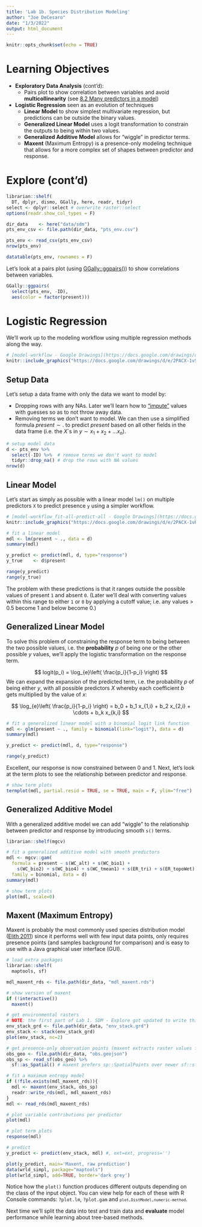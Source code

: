 ```yaml
---
title: 'Lab 1b. Species Distribution Modeling'
author: "Joe DeCesaro"
date: "1/3/2022"
output: html_document
---
```


```r
knitr::opts_chunk$set(echo = TRUE)
```

# Learning Objectives {-}

- **Exploratory Data Analysis** (cont'd): 
  - Pairs plot to show correlation between variables and avoid **multicollinearity** (see [8.2 Many predictors in a model](https://openintro-ims.netlify.app/model-mlr.html#many-predictors-in-a-model))
- **Logistic Regression** seen as an evolution of techniques
  - **Linear Model** to show simplest multivariate regression, but predictions can be outside the binary values.
  - **Generalized Linear Model** uses a logit transformation to constrain the outputs to being within two values.
  - **Generalized Additive Model** allows for "wiggle" in predictor terms.
  - **Maxent** (Maximum Entropy) is a presence-only modeling technique that allows for a more complex set of shapes between predictor and response.

# Explore (cont'd)

```r
librarian::shelf(
  DT, dplyr, dismo, GGally, here, readr, tidyr)
select <- dplyr::select # overwrite raster::select
options(readr.show_col_types = F)

dir_data    <- here("data/sdm")
pts_env_csv <- file.path(dir_data, "pts_env.csv")

pts_env <- read_csv(pts_env_csv)
nrow(pts_env)

datatable(pts_env, rownames = F)
```

Let's look at a pairs plot (using [GGally::ggpairs()](http://ggobi.github.io/ggally/articles/ggpairs.html)) to show correlations between variables. 

```r
GGally::ggpairs(
  select(pts_env, -ID),
  aes(color = factor(present)))
```

# Logistic Regression
We'll work up to the modeling workflow using multiple regression methods along the way.

```r
# [model-workflow - Google Drawings](https://docs.google.com/drawings/d/1bnevzcNpkRtopo3jagpwBy0IyNN-uh_mVJXvQg4WRtU/edit)
knitr::include_graphics("https://docs.google.com/drawings/d/e/2PACX-1vSab7DR3sDS1aoRWNDCfb8NUDE5a1P701NIZrb5zb5ss3RAhvfLJxuRLhHpJpKAW8krtGRkwm-jKa1Y/pub?w=932&h=344")
```

## Setup Data
Let's setup a data frame with only the data we want to model by:

- Dropping rows with any NAs. Later we'll learn how to ["impute"](https://bbest.github.io/eds232-ml/glossary.html#imputation) values with guesses so as to not throw away data.
- Removing terms we don't want to model. We can then use a simplified formula $present \sim .$ to predict $present$ based on all other fields in the data frame (i.e. the $X$`s in $y \sim x_1 + x_2 + ... x_n$).

```r
# setup model data
d <- pts_env %>% 
  select(-ID) %>%  # remove terms we don't want to model
  tidyr::drop_na() # drop the rows with NA values
nrow(d)
```

## Linear Model
Let's start as simply as possible with a linear model `lm()` on multiple predictors `X` to predict presence `y` using a simpler workflow.

```r
# [model-workflow_fit-all-predict-all - Google Drawings](https://docs.google.com/drawings/d/1JtWF-4dltWR0hSAZBGaqQdLShReLVjLhKZG8iRpVY2A/edit)
knitr::include_graphics("https://docs.google.com/drawings/d/e/2PACX-1vRRvQdrDELT9QRPJxj8ooPvABgjQ-qqjzC0Ri9Hhv6n1O7N31eb4o6c7ZhZd6QtQ7XgZybNhUBESK9L/pub?w=572&h=170")
```

```r
# fit a linear model
mdl <- lm(present ~ ., data = d)
summary(mdl)

y_predict <- predict(mdl, d, type="response")
y_true    <- d$present

range(y_predict)
range(y_true)
```

The problem with these predictions is that it ranges outside the possible values of present `1` and absent `0`. (Later we'll deal with converting values within this range to either `1` or `0` by applying a cutoff value; i.e. any values > 0.5 become 1 and below become 0.)

## Generalized Linear Model

To solve this problem of constraining the response term to being between the two possible values, i.e. the **probability** $p$ of being one or the other possible $y$ values, we'll apply the logistic transformation on the response term.

$$
logit(p_i) = \log_{e}\left( \frac{p_i}{1-p_i} \right)
$$
We can expand the expansion of the predicted term, i.e. the probability $p$ of being either $y$, with all possible predictors $X$ whereby each coefficient $b$ gets multiplied by the value of $x$:

$$
\log_{e}\left( \frac{p_i}{1-p_i} \right) = b_0 + b_1 x_{1,i} + b_2 x_{2,i} + \cdots + b_k x_{k,i}
$$

```r
# fit a generalized linear model with a binomial logit link function
mdl <- glm(present ~ ., family = binomial(link="logit"), data = d)
summary(mdl)

y_predict <- predict(mdl, d, type="response")

range(y_predict)
```

Excellent, our response is now constrained between 0 and 1. Next, let's look at the term plots to see the relationship between predictor and response.

```r
# show term plots
termplot(mdl, partial.resid = TRUE, se = TRUE, main = F, ylim="free")
```

## Generalized Additive Model

With a generalized additive model we can add "wiggle" to the relationship between predictor and response by introducing smooth `s()` terms.

```r
librarian::shelf(mgcv)

# fit a generalized additive model with smooth predictors
mdl <- mgcv::gam(
  formula = present ~ s(WC_alt) + s(WC_bio1) + 
    s(WC_bio2) + s(WC_bio4) + s(WC_tmean1) + s(ER_tri) + s(ER_topoWet) + s(lon) + s(lat), 
  family = binomial, data = d)
summary(mdl)

# show term plots
plot(mdl, scale=0)
```

## Maxent (Maximum Entropy)

Maxent is probably the most commonly used species distribution model ([Elith 2011](http://dx.doi.org/10.1111/j.1472-4642.2010.00725.x)) since it performs well with few input data points, only requires presence points (and samples background for comparison) and is easy to use with a Java graphical user interface (GUI).

```r
# load extra packages
librarian::shelf(
  maptools, sf)

mdl_maxent_rds <- file.path(dir_data, "mdl_maxent.rds")

# show version of maxent
if (!interactive())
  maxent()

# get environmental rasters
# NOTE: the first part of Lab 1. SDM - Explore got updated to write this clipped environmental raster stack
env_stack_grd <- file.path(dir_data, "env_stack.grd")
env_stack <- stack(env_stack_grd)
plot(env_stack, nc=2)
```

```r
# get presence-only observation points (maxent extracts raster values for you)
obs_geo <- file.path(dir_data, "obs.geojson")
obs_sp <- read_sf(obs_geo) %>% 
  sf::as_Spatial() # maxent prefers sp::SpatialPoints over newer sf::sf class
```


```r
# fit a maximum entropy model
if (!file.exists(mdl_maxent_rds)){
  mdl <- maxent(env_stack, obs_sp)
  readr::write_rds(mdl, mdl_maxent_rds)
}
mdl <- read_rds(mdl_maxent_rds)
```


```r
# plot variable contributions per predictor
plot(mdl)
```


```r
# plot term plots
response(mdl)
```


```r
# predict
y_predict <- predict(env_stack, mdl) #, ext=ext, progress='')

plot(y_predict, main='Maxent, raw prediction')
data(wrld_simpl, package="maptools")
plot(wrld_simpl, add=TRUE, border='dark grey')
```

Notice how the `plot()` function produces different outputs depending on the class of the input object. You can view help for each of these with R Console commands: `?plot.lm`, `?plot.gam` and <code  class="r">`plot,DistModel,numeric-method`</code>.

Next time we'll split the data into test and train data and **evaluate** model performance while learning about tree-based methods.
